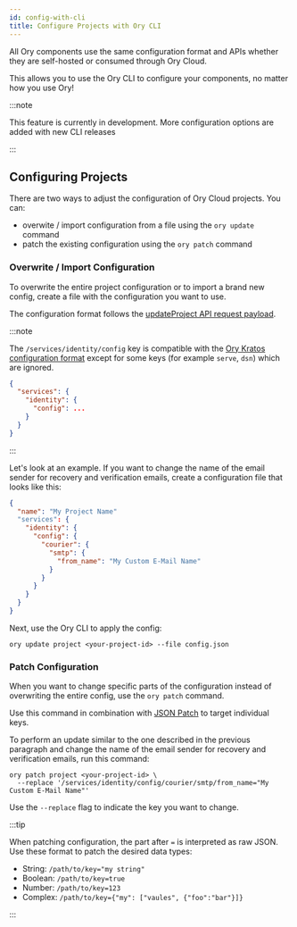 ```yaml
---
id: config-with-cli
title: Configure Projects with Ory CLI
---
```


All Ory components use the same configuration format and APIs whether they are self-hosted or consumed through Ory Cloud.

This allows you to use the Ory CLI to configure your components, no matter how you use Ory!

:::note

This feature is currently in development. More configuration options are added with new CLI releases

:::

## Configuring Projects

There are two ways to adjust the configuration of Ory Cloud projects. You can:

- overwite / import configuration from a file using the `ory update` command
- patch the existing configuration using the `ory patch` command

### Overwrite / Import Configuration

To overwrite the entire project configuration or to import a brand new config, create a file with the configuration you want to
use.

The configuration format follows the [updateProject API request payload](../../reference/api.mdx#operation/updateProject).

:::note

The `/services/identity/config` key is compatible with the
[Ory Kratos configuration format](../docs/kratos/reference/configuration.md) except for some keys (for example `serve`, `dsn`)
which are ignored.

```json
{
  "services": {
    "identity": {
      "config": ...
    }
  }
}
```

:::

Let's look at an example. If you want to change the name of the email sender for recovery and verification emails, create a
configuration file that looks like this:

```json title="config.json"
{
  "name": "My Project Name"
  "services": {
    "identity": {
      "config": {
        "courier": {
          "smtp": {
            "from_name": "My Custom E-Mail Name"
          }
        }
      }
    }
  }
}
```

Next, use the Ory CLI to apply the config:

```shell
ory update project <your-project-id> --file config.json
```

### Patch Configuration

When you want to change specific parts of the configuration instead of overwriting the entire config, use the `ory patch` command.

Use this command in combination with [JSON Patch](http://jsonpatch.com/) to target individual keys.

To perform an update similar to the one described in the previous paragraph and change the name of the email sender for recovery
and verification emails, run this command:

```
ory patch project <your-project-id> \
  --replace '/services/identity/config/courier/smtp/from_name="My Custom E-Mail Name"'
```

Use the `--replace` flag to indicate the key you want to change.

:::tip

When patching configuration, the part after `=` is interpreted as raw JSON. Use these format to patch the desired data types:

- String: `/path/to/key="my string"`
- Boolean: `/path/to/key=true`
- Number: `/path/to/key=123`
- Complex: `/path/to/key={"my": ["vaules", {"foo":"bar"}]}`

:::
